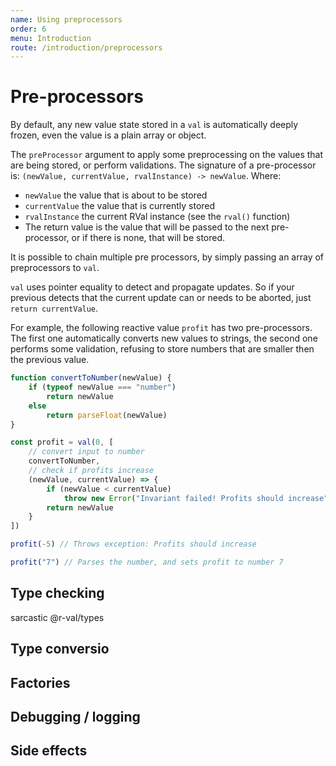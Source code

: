 ```yaml
---
name: Using preprocessors
order: 6
menu: Introduction
route: /introduction/preprocessors
---
```



# Pre-processors

By default, any new value state stored in a `val` is automatically deeply frozen, even the value is a plain array or object.

The `preProcessor` argument to apply some preprocessing on the values that are being stored, or perform validations.
The signature of a pre-processor is: `(newValue, currentValue, rvalInstance) -> newValue`. Where:
 * `newValue` the value that is about to be stored
 * `currentValue` the value that is currently stored
 * `rvalInstance` the current RVal instance (see the `rval()` function)
 * The return value is the value that will be passed to the next pre-processor, or if there is none, that will be stored.

It is possible to chain multiple pre processors, by simply passing an array of preprocessors to `val`.

`val` uses pointer equality to detect and propagate updates. So if your previous detects that the current update can or needs to be aborted, just `return currentValue`.

For example, the following reactive value `profit` has two pre-processors. 
The first one automatically converts new values to strings,
the second one performs some validation, refusing to store numbers that 
are smaller then the previous value.

```javascript
function convertToNumber(newValue) {
    if (typeof newValue === "number")
        return newValue
    else
        return parseFloat(newValue)
}

const profit = val(0, [
    // convert input to number
    convertToNumber,
    // check if profits increase
    (newValue, currentValue) => {
        if (newValue < currentValue)
            throw new Error("Invariant failed! Profits should increase")
        return newValue
    }
])

profit(-5) // Throws exception: Profits should increase

profit("7") // Parses the number, and sets profit to number 7
```


## Type checking

sarcastic
@r-val/types

## Type conversio

## Factories

## Debugging / logging

## Side effects
